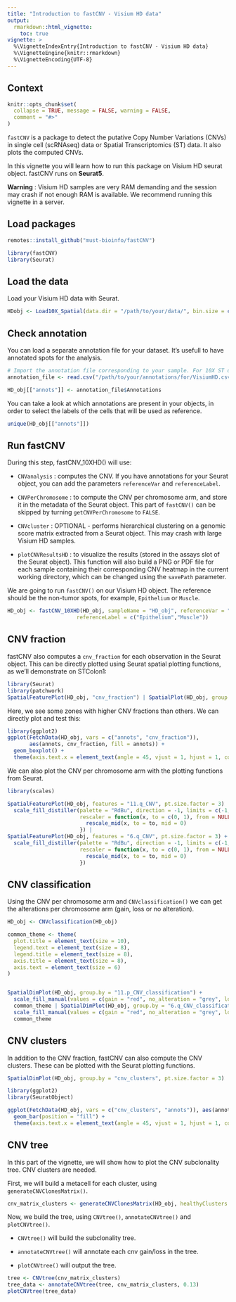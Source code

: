 ```yaml
---
title: "Introduction to fastCNV - Visium HD data" 
output: 
  rmarkdown::html_vignette:
    toc: true
vignette: >
  %\VignetteIndexEntry{Introduction to fastCNV - Visium HD data}
  %\VignetteEngine{knitr::rmarkdown}
  %\VignetteEncoding{UTF-8}
---
```



## Context 

```r
knitr::opts_chunk$set(
  collapse = TRUE, message = FALSE, warning = FALSE,
  comment = "#>"
)
```

`fastCNV` is a package to detect the putative Copy Number Variations (CNVs) in single cell (scRNAseq) data or Spatial Transcriptomics (ST) data. It also plots the computed CNVs.

In this vignette you will learn how to run this package on Visium HD seurat object. fastCNV runs on **Seurat5**. 

**Warning** : Visium HD samples are very RAM demanding and the session may crash if not enough RAM is available. We recommend running this vignette in a server. 

## Load packages


```r
remotes::install_github("must-bioinfo/fastCNV")
```


```r
library(fastCNV)
library(Seurat)
```

## Load the data

Load your Visium HD data with Seurat.

``` r

HDobj <- Load10X_Spatial(data.dir = "/path/to/your/data/", bin.size = c(8,16))

```

## Check annotation

You can load a separate annotation file for your dataset. It's usefull to have annotated spots for the analysis. 

```r
# Import the annotation file corresponding to your sample. For 10X ST data you can annotate your spots with LoupeBrowser
annotation_file <- read.csv("/path/to/your/annotations/for/VisiumHD.csv")

HD_obj[["annots"]] <- annotation_file$Annotations
```

You can take a look at which annotations are present in your objects, in order to select the labels of the cells that will be used as reference. 

```r
unique(HD_obj[["annots"]])
```

## Run fastCNV 

During this step, fastCNV_10XHD() will use: 

- `CNVanalysis` : computes the CNV. If you have annotations for your Seurat object, you can add the parameters `referenceVar` and `referenceLabel`. 

- `CNVPerChromosome` : to compute the CNV per chromosome arm, and store it in the metadata of the Seurat object. This part of `fastCNV()` can be skipped by turning `getCNVPerChromosome` to `FALSE`.    

- `CNVcluster` : OPTIONAL - performs hierarchical clustering on a genomic score matrix extracted from a Seurat object. This may crash with large Visium HD samples.

- `plotCNVResultsHD` : to visualize the results (stored in the assays slot of the Seurat object).
This function will also build a PNG or PDF file for each sample containing their corresponding CNV heatmap in the current working directory, which can be changed using the `savePath` parameter.


We are going to run `fastCNV()` on our Visium HD object. The reference should be the non-tumor spots, for example, `Epithelium` or `Muscle`. 

```r
HD_obj <- fastCNV_10XHD(HD_obj, sampleName = "HD_obj", referenceVar = "annots",
                      referenceLabel = c("Epithelium","Muscle"))
```


## CNV fraction

fastCNV also computes a `cnv_fraction` for each observation in the Seurat object. This can be directly plotted using Seurat spatial plotting functions, as we'll demonstrate on STColon1:

```r
library(Seurat)
library(patchwork)
SpatialFeaturePlot(HD_obj, "cnv_fraction") | SpatialPlot(HD_obj, group.by = "annots")
```


Here, we see some zones with higher CNV fractions than others. We can directly plot and test this:

```r
library(ggplot2)
ggplot(FetchData(HD_obj, vars = c("annots", "cnv_fraction")), 
       aes(annots, cnv_fraction, fill = annots)) +
  geom_boxplot() +
  theme(axis.text.x = element_text(angle = 45, vjust = 1, hjust = 1, color = "black"))
```


We can also plot the CNV per chromosome arm with the plotting functions from Seurat.

```r
library(scales)

SpatialFeaturePlot(HD_obj, features = "11.q_CNV", pt.size.factor = 3)  +
  scale_fill_distiller(palette = "RdBu", direction = -1, limits = c(-1, 1), 
                       rescaler = function(x, to = c(0, 1), from = NULL) {
                         rescale_mid(x, to = to, mid = 0)
                       }) |
SpatialFeaturePlot(HD_obj, features = "6.q_CNV", pt.size.factor = 3) +
  scale_fill_distiller(palette = "RdBu", direction = -1, limits = c(-1, 1), 
                       rescaler = function(x, to = c(0, 1), from = NULL) {
                         rescale_mid(x, to = to, mid = 0)
                       })

```



## CNV classification

Using the CNV per chromosome arm and `CNVclassification()` we can get the alterations per chromosome arm (gain, loss or no alteration).


``` r
HD_obj <- CNVclassification(HD_obj)

common_theme <- theme(
  plot.title = element_text(size = 10),
  legend.text = element_text(size = 8),
  legend.title = element_text(size = 8),
  axis.title = element_text(size = 8),
  axis.text = element_text(size = 6)
)


SpatialDimPlot(HD_obj, group.by = "11.p_CNV_classification") +
  scale_fill_manual(values = c(gain = "red", no_alteration = "grey", loss = "blue")) +
  common_theme | SpatialDimPlot(HD_obj, group.by = "6.q_CNV_classification") +
  scale_fill_manual(values = c(gain = "red", no_alteration = "grey", loss = "blue")) +
  common_theme

```

## CNV clusters

In addition to the CNV fraction, fastCNV can also compute the CNV clusters. These can be plotted with the Seurat plotting functions.

```r
SpatialDimPlot(HD_obj, group.by = "cnv_clusters", pt.size.factor = 3) 
```


```r
library(ggplot2)
library(SeuratObject)

ggplot(FetchData(HD_obj, vars = c("cnv_clusters", "annots")), aes(annots, fill = cnv_clusters)) +
  geom_bar(position = "fill") +
  theme(axis.text.x = element_text(angle = 45, vjust = 1, hjust = 1, color = "black"))
```


## CNV tree

In this part of the vignette, we will show how to plot the CNV subclonality tree. CNV clusters are needed. 

First, we will build a metacell for each cluster, using `generateCNVClonesMatrix()`.  

```r
cnv_matrix_clusters <- generateCNVClonesMatrix(HD_obj, healthyClusters = "1")

```

Now, we build the tree, using `CNVtree()`, `annotateCNVtree()` and `plotCNVtree()`.

  - `CNVtree()` will build the subclonality tree.
  
  - `annotateCNVtree()` will annotate each cnv gain/loss in the tree. 
  
  - `plotCNVtree()` will output the tree. 

```r
tree <- CNVtree(cnv_matrix_clusters)
tree_data <- annotateCNVtree(tree, cnv_matrix_clusters, 0.13)
plotCNVtree(tree_data)

```
